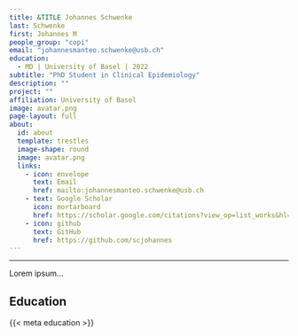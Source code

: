 ```yaml
---
title: &TITLE Johannes Schwenke
last: Schwenke
first: Johannes M
people_group: "copi"
email: "johannesmanteo.schwenke@usb.ch"
education:
  - MD | University of Basel | 2022
subtitle: "PhD Student in Clinical Epidemiology"
description: ""
project: ""
affiliation: University of Basel
image: avatar.png
page-layout: full
about: 
  id: about
  template: trestles
  image-shape: round
  image: avatar.png
  links:
    - icon: envelope
      text: Email
      href: mailto:johannesmanteo.schwenke@usb.ch 
    - text: Google Scholar
      icon: mortarboard 
      href: https://scholar.google.com/citations?view_op=list_works&hl=en&user=42OQe1kAAAAJ
    - icon: github
      text: GitHub 
      href: https://github.com/scjohannes
---
```

<hr>
::: {#about}



Lorem ipsum...

## Education

{{< meta education >}}
:::
